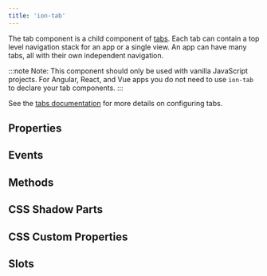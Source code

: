 ```yaml
---
title: 'ion-tab'
---
```



<head>
  <title>ion-tab - Ionic Framework Application Component</title>
  <meta
    name="description"
    content="ion-tab is a child component of tabs. Each ion-tab can contain a top level navigation stack for an application or a single view. Read to learn more."
  />
</head>


<EncapsulationPill type="shadow" />

The tab component is a child component of [tabs](tabs.mdx). Each tab can contain a top level navigation stack for an app or a single view. An app can have many tabs, all with their own independent navigation.

:::note
Note: This component should only be used with vanilla JavaScript projects. For Angular, React, and Vue apps you do not need to use `ion-tab` to declare your tab components.
:::

See the [tabs documentation](tabs.mdx) for more details on configuring tabs.

## Properties

<Props />

## Events

<Events />

## Methods

<Methods />

## CSS Shadow Parts

<Parts />

## CSS Custom Properties

<CustomProps />

## Slots

<Slots />
